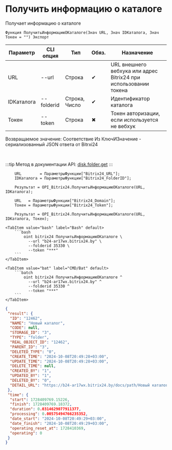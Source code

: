 ﻿---
sidebar_position: 1
description: Получить информацию о каталоге и другие функции для работы с Bitrix24 в Открытом пакете интеграций - бесплатной open-source библиотеке интеграций для 1С:Предприятие 8, OneScript и CLI
keywords: [1C, 1С, 1С:Предприятие, 1С:Предприятие 8.3, API, Интеграция, Сервисы, Обмен, OneScript, CLI, Bitrix24]
---


# Получить информацию о каталоге
 Получает информацию о каталоге



`Функция ПолучитьИнформациюОКаталоге(Знач URL, Знач IDКаталога, Знач Токен = "") Экспорт`

  | Параметр | CLI опция | Тип | Обяз. | Назначение |
  |-|-|-|-|-|
  | URL | --url | Строка | &#x2714; | URL внешнего вебхука или адрес Bitrix24 при использовании токена |
  | IDКаталога | --folderid | Строка, Число | &#x2714; | Идентификатор каталога |
  | Токен | --token | Строка | &#x2716; | Токен авторизации, если используется не вебхук |

  
  Возвращаемое значение:   Соответствие Из КлючИЗначение - сериализованный JSON ответа от Bitrxi24

<br/>

:::tip
Метод в документации API: [disk.folder.get](https://dev.1c-bitrix.ru/rest_help/disk/folder/disk_folder_get.php)
:::
<br/>



```bsl title="Пример использования для 1С:Предприятие/OneScript"
    URL        = ПараметрыФункции["Bitrix24_URL"];
    IDКаталога = ПараметрыФункции["Bitrix24_FolderID"];

    Результат = OPI_Bitrix24.ПолучитьИнформациюОКаталоге(URL, IDКаталога);

    URL   = ПараметрыФункции["Bitrix24_Domain"];
    Токен = ПараметрыФункции["Bitrix24_Token"];

    Результат = OPI_Bitrix24.ПолучитьИнформациюОКаталоге(URL, IDКаталога, Токен);
```
    

 <Tabs>
  
    <TabItem value="bash" label="Bash" default>
        ```bash
            oint bitrix24 ПолучитьИнформациюОКаталоге \
              --url "b24-ar17wx.bitrix24.by" \
              --folderid 35330 \
              --token "***"
        ```
    </TabItem>
  
    <TabItem value="bat" label="CMD/Bat" default>
        ```batch
            oint bitrix24 ПолучитьИнформациюОКаталоге ^
              --url "b24-ar17wx.bitrix24.by" ^
              --folderid 35330 ^
              --token "***"
        ```
    </TabItem>
</Tabs>


```json title="Результат"
{
 "result": {
  "ID": "12462",
  "NAME": "Новый каталог",
  "CODE": null,
  "STORAGE_ID": "3",
  "TYPE": "folder",
  "REAL_OBJECT_ID": "12462",
  "PARENT_ID": "3",
  "DELETED_TYPE": "0",
  "CREATE_TIME": "2024-10-08T20:49:28+03:00",
  "UPDATE_TIME": "2024-10-08T20:49:28+03:00",
  "DELETE_TIME": null,
  "CREATED_BY": "1",
  "UPDATED_BY": "1",
  "DELETED_BY": "0",
  "DETAIL_URL": "https://b24-ar17wx.bitrix24.by/docs/path/Новый каталог"
 },
 "time": {
  "start": 1728409769.15226,
  "finish": 1728409769.18372,
  "duration": 0.0314629077911377,
  "processing": 0.00575494766235352,
  "date_start": "2024-10-08T20:49:29+03:00",
  "date_finish": "2024-10-08T20:49:29+03:00",
  "operating_reset_at": 1728410369,
  "operating": 0
 }
}
```
